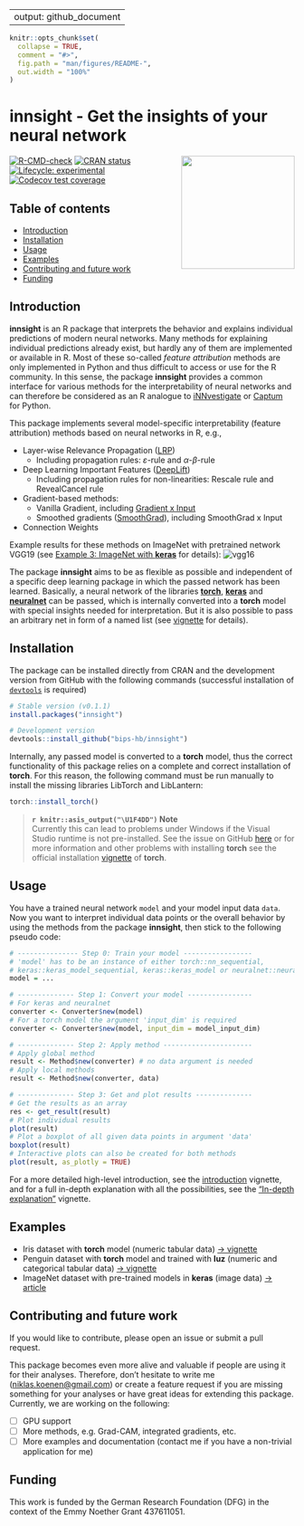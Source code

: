 
---
output: github_document
---

```r
knitr::opts_chunk$set(
  collapse = TRUE,
  comment = "#>",
  fig.path = "man/figures/README-",
  out.width = "100%"
)
```

# **innsight** - Get the insights of your neural network
<a href='https://bips-hb.github.io/innsight/'><img src='man/figures/logo.png' align="right" width="200" /></a>

<!-- badges: start -->
[![R-CMD-check](https://github.com/bips-hb/innsight/actions/workflows/R-CMD-check.yaml/badge.svg)](https://github.com/bips-hb/innsight/actions/workflows/R-CMD-check.yaml)
[![CRAN status](https://www.r-pkg.org/badges/version/innsight)](https://CRAN.R-project.org/package=innsight)
[![Lifecycle: experimental](https://img.shields.io/badge/lifecycle-experimental-orange.svg)](https://lifecycle.r-lib.org/articles/stages.html#experimental)
[![Codecov test coverage](https://codecov.io/gh/bips-hb/innsight/branch/master/graph/badge.svg)](https://app.codecov.io/gh/bips-hb/innsight?branch=master)
<!-- badges: end -->

## Table of contents

* [Introduction](#introduction)
* [Installation](#installation)
* [Usage](#usage)
* [Examples](#examples)
* [Contributing and future work](#contributing-and-future-work)
* [Funding](#funding)

## Introduction

**innsight** is an R package that interprets the behavior and explains individual
predictions of modern neural networks. Many methods for explaining individual
predictions already exist, but hardly any of them are implemented or 
available in R. Most of these so-called *feature attribution* methods are
only implemented in Python and thus difficult to access or use for the 
R community. In this sense, the package **innsight** provides a common interface
for various methods for the interpretability of neural networks and can 
therefore be considered as an R analogue to 
[iNNvestigate](https://github.com/albermax/innvestigate) or 
[Captum](https://captum.ai/) for Python.

This package implements several model-specific 
interpretability (feature attribution) methods based on neural networks in R, e.g., 

* Layer-wise Relevance Propagation ([LRP](https://doi.org/10.1371/journal.pone.0130140))
  * Including propagation rules: $\varepsilon$-rule and $\alpha$-$\beta$-rule
* Deep Learning Important Features ([DeepLift](https://arxiv.org/abs/1704.02685))
  * Including propagation rules for non-linearities: Rescale rule and RevealCancel rule
* Gradient-based methods:
  * Vanilla Gradient, including [Gradient x Input](https://www.jmlr.org/papers/v11/baehrens10a.html)
  * Smoothed gradients ([SmoothGrad](https://arxiv.org/abs/1706.03825)), including
  SmoothGrad x Input
* Connection Weights

Example results for these methods on ImageNet with pretrained network VGG19 (see
[Example 3: ImageNet with
**keras**](https://bips-hb.github.io/innsight/articles/Example_3_imagenet.html)
for details):
![vgg16](https://github.com/bips-hb/innsight/blob/master/man/images/Vgg19_result.png?raw=true)

The package **innsight** aims to be as flexible as possible and independent of a
specific deep learning package in which the passed network has been learned.
Basically, a neural network of the libraries
[**torch**](https://torch.mlverse.org/),
[**keras**](https://tensorflow.rstudio.com/) and
[**neuralnet**](https://CRAN.R-project.org/package=neuralnet) can be passed,
which is internally converted into a **torch** model with special insights
needed for interpretation. But it is also possible to pass an arbitrary net in
form of a named list (see
[vignette](https://bips-hb.github.io/innsight/articles/detailed_overview.html#model-as-named-list)
for details).

## Installation

The package can be installed directly from CRAN and the development version
from GitHub with the following commands (successful 
installation of [`devtools`](https://www.r-project.org/nosvn/pandoc/devtools.html) is required)

```r
# Stable version (v0.1.1)
install.packages("innsight")

# Development version
devtools::install_github("bips-hb/innsight")
```

Internally, any passed model is converted to a **torch** model, thus the correct 
functionality of this package relies on a complete and correct installation
of **torch**. For this reason, the following command must be run manually to 
install the missing libraries LibTorch and LibLantern:

```r
torch::install_torch()
```

> **`r knitr::asis_output("\U1F4DD")`  Note**  
> Currently this can lead to problems under Windows if the Visual 
Studio runtime is not pre-installed. See the issue on GitHub 
[here](https://github.com/mlverse/torch/issues/246#issuecomment-695097121) or
for more information and other problems with installing **torch** see the official
installation
[vignette](https://CRAN.R-project.org/package=torch/vignettes/installation.html)
of **torch**.

## Usage

You have a trained neural network `model` and your model input data `data`. Now
you want to interpret individual data points or the overall behavior by using
the methods from the package **innsight**, then stick to the following 
pseudo code:

```r
# --------------- Step 0: Train your model -----------------
# 'model' has to be an instance of either torch::nn_sequential, 
# keras::keras_model_sequential, keras::keras_model or neuralnet::neuralnet
model = ...

# -------------- Step 1: Convert your model ----------------
# For keras and neuralnet
converter <- Converter$new(model)
# For a torch model the argument 'input_dim' is required
converter <- Converter$new(model, input_dim = model_input_dim)

# -------------- Step 2: Apply method ----------------------
# Apply global method
result <- Method$new(converter) # no data argument is needed
# Apply local methods
result <- Method$new(converter, data)

# -------------- Step 3: Get and plot results --------------
# Get the results as an array
res <- get_result(result)
# Plot individual results
plot(result)
# Plot a boxplot of all given data points in argument 'data' 
boxplot(result)
# Interactive plots can also be created for both methods
plot(result, as_plotly = TRUE)
```

For a more detailed high-level introduction, see the
[introduction](https://bips-hb.github.io/innsight/articles/innsight.html)
vignette, and for a full in-depth explanation with all the possibilities, see
the ["In-depth explanation"](https://bips-hb.github.io/innsight/articles/detailed_overview.html)
vignette.


## Examples

- Iris dataset with **torch** model (numeric tabular data) 
[&#8594; vignette](https://bips-hb.github.io/innsight/articles/Example_1_iris.html)
- Penguin dataset with **torch** model and trained with **luz** (numeric and categorical tabular data)
[&#8594; vignette](https://bips-hb.github.io/innsight/articles/Example_2_penguin.html)
- ImageNet dataset with pre-trained models in **keras** (image data)
[&#8594; article](https://bips-hb.github.io/innsight/articles/Example_3_imagenet.html)


## Contributing and future work

If you would like to contribute, please open an issue or submit a pull request.

This package becomes even more alive and valuable if people are using it for 
their analyses. Therefore, don't hesitate to write me (<niklas.koenen@gmail.com>) 
or create a feature request if you are missing something for your analyses or 
have great ideas for extending this package. Currently, we are working on the following:

- [ ]  GPU support
- [ ]  More methods, e.g. Grad-CAM, integrated gradients, etc.
- [ ]  More examples and documentation (contact me if you have a non-trivial
application for me)

## Funding
This work is funded by the German Research Foundation (DFG) in the context
of the Emmy Noether Grant 437611051.

